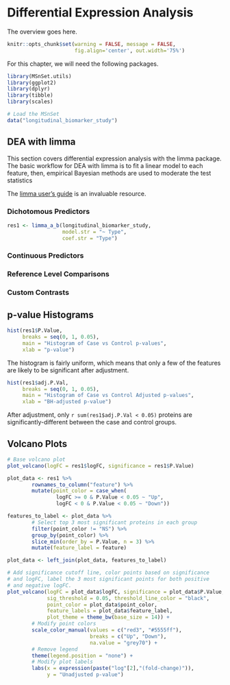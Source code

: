 # Differential Expression Analysis {#DEA}

The overview goes here.

```r
knitr::opts_chunk$set(warning = FALSE, message = FALSE, 
                      fig.align='center', out.width='75%')
```

For this chapter, we will need the following packages.

```r
library(MSnSet.utils)
library(ggplot2)
library(dplyr)
library(tibble)
library(scales)

# Load the MSnSet
data("longitudinal_biomarker_study")
```


## DEA with limma

This section covers differential expression analysis with the limma package. The basic workflow for DEA with limma is to fit a linear model to each feature, then, empirical Bayesian methods are used to moderate the test statistics

The <a href="https://www.bioconductor.org/packages/devel/bioc/vignettes/limma/inst/doc/usersguide.pdf">limma user's guide</a> is an invaluable resource.

### Dichotomous Predictors

```r
res1 <- limma_a_b(longitudinal_biomarker_study, 
                  model.str = "~ Type",
                  coef.str = "Type")
```

### Continuous Predictors

### Reference Level Comparisons

### Custom Contrasts


## p-value Histograms

```r
hist(res1$P.Value, 
     breaks = seq(0, 1, 0.05), 
     main = "Histogram of Case vs Control p-values", 
     xlab = "p-value")
```

The histogram is fairly uniform, which means that only a few of the features are likely to be significant after adjustment.

```r
hist(res1$adj.P.Val, 
     breaks = seq(0, 1, 0.05), 
     main = "Histogram of Case vs Control Adjusted p-values", 
     xlab = "BH-adjusted p-value")
```

After adjustment, only `r sum(res1$adj.P.Val < 0.05)` proteins are significantly-different between the case and control groups.

## Volcano Plots

```r
# Base volcano plot
plot_volcano(logFC = res1$logFC, significance = res1$P.Value)
```


```r
plot_data <- res1 %>%
        rownames_to_column("feature") %>%
        mutate(point_color = case_when(
                logFC >= 0 & P.Value < 0.05 ~ "Up",
                logFC < 0 & P.Value < 0.05 ~ "Down"))

features_to_label <- plot_data %>% 
        # Select top 3 most significant proteins in each group
        filter(point_color != "NS") %>%
        group_by(point_color) %>%
        slice_min(order_by = P.Value, n = 3) %>% 
        mutate(feature_label = feature)

plot_data <- left_join(plot_data, features_to_label)
```


```r
# Add significance cutoff line, color points based on significance
# and logFC, label the 3 most significant points for both positive 
# and negative logFC.
plot_volcano(logFC = plot_data$logFC, significance = plot_data$P.Value, 
             sig_threshold = 0.05, threshold_line_color = "black",
             point_color = plot_data$point_color, 
             feature_labels = plot_data$feature_label, 
             plot_theme = theme_bw(base_size = 14)) +
        # Modify point colors
        scale_color_manual(values = c("red3", "#5555ff"),
                           breaks = c("Up", "Down"), 
                           na.value = "grey70") +
        # Remove legend
        theme(legend.position = "none") +
        # Modify plot labels
        labs(x = expression(paste("log"[2],"(fold-change)")), 
             y = "Unadjusted p-value")

```


